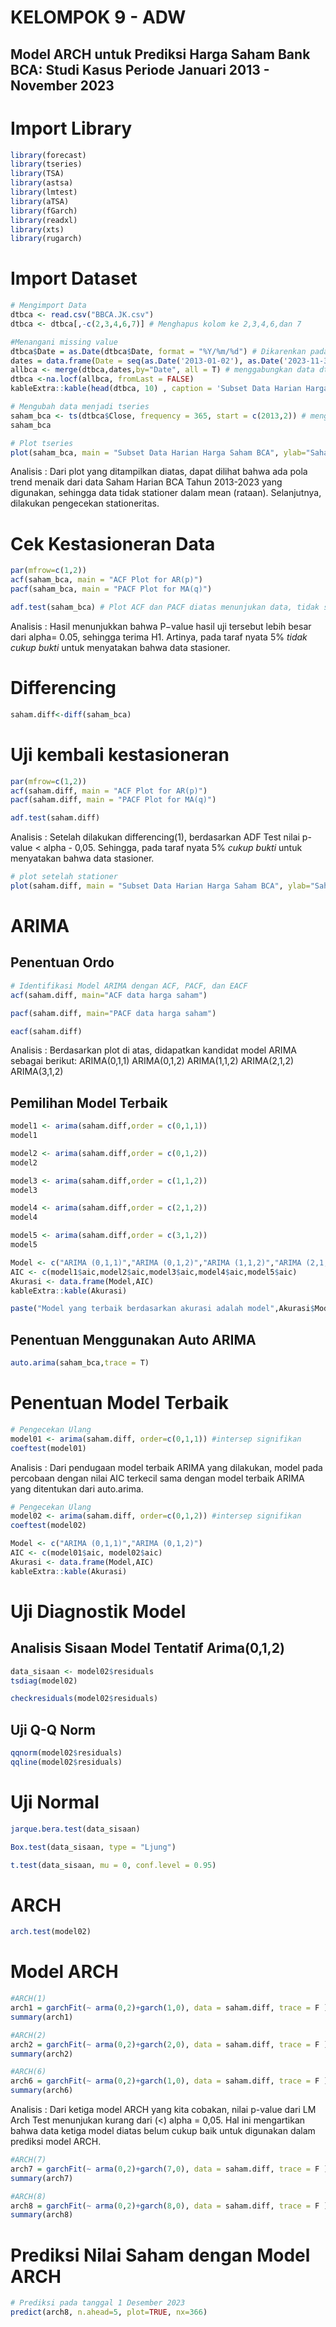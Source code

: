 # KELOMPOK 9 - ADW 
## Model ARCH untuk Prediksi Harga Saham Bank BCA: Studi Kasus Periode Januari 2013 - November 2023

# Import Library 
```r
library(forecast)
library(tseries)
library(TSA)
library(astsa)
library(lmtest)
library(aTSA)
library(fGarch)
library(readxl)
library(xts)
library(rugarch)
```

# Import Dataset 
```r
# Mengimport Data 
dtbca <- read.csv("BBCA.JK.csv")
dtbca <- dtbca[,-c(2,3,4,6,7)] # Menghapus kolom ke 2,3,4,6,dan 7
```

```r
#Menangani missing value
dtbca$Date = as.Date(dtbca$Date, format = "%Y/%m/%d") # Dikarenkan pada data terlihat bahwa kolom date bertipe str maka diubah ke dalam date dengan format ("Tahun-bulan-tanggal")
dates = data.frame(Date = seq(as.Date('2013-01-02'), as.Date('2023-11-30'), by ='days'))
allbca <- merge(dtbca,dates,by="Date", all = T) # menggabungkan data dtbca sebelumnya dengan, data dates diurutkan berdasar Date 
dtbca <-na.locf(allbca, fromLast = FALSE)
kableExtra::kable(head(dtbca, 10) , caption = 'Subset Data Harian Harga Saham')
```

```r
# Mengubah data menjadi tseries 
saham_bca <- ts(dtbca$Close, frequency = 365, start = c(2013,2)) # mengubah kolom dtbca menjadi series dengan frequency menunjukan bahwa data yg diamati dalam harian, dimulai dari 2013 tanggal 2 Januari 
saham_bca
```

```r
# Plot tseries 
plot(saham_bca, main = "Subset Data Harian Harga Saham BCA", ylab="Saham Harian Bank BCA")
```
Analisis : Dari plot yang ditampilkan diatas, dapat dilihat bahwa ada pola trend menaik dari data Saham Harian BCA Tahun 2013-2023 yang digunakan, sehingga data tidak stationer dalam mean (rataan). Selanjutnya, dilakukan pengecekan stationeritas. 


# Cek Kestasioneran Data
```r
par(mfrow=c(1,2))
acf(saham_bca, main = "ACF Plot for AR(p)")
pacf(saham_bca, main = "PACF Plot for MA(q)")
```

```r
adf.test(saham_bca) # Plot ACF dan PACF diatas menunjukan data, tidak stationer, maka akan dibuktikan dengan adf test 
```

Analisis : Hasil menunjukkan bahwa P−value hasil uji tersebut lebih besar dari alpha= 0.05, sehingga terima H1. Artinya, pada taraf nyata 5% *tidak cukup bukti* untuk menyatakan bahwa data stasioner.

# Differencing
```r
saham.diff<-diff(saham_bca) 
```

# Uji kembali kestasioneran
```r
par(mfrow=c(1,2))
acf(saham.diff, main = "ACF Plot for AR(p)")
pacf(saham.diff, main = "PACF Plot for MA(q)")
```

```r
adf.test(saham.diff)
```

Analisis : Setelah dilakukan differencing(1), berdasarkan ADF Test nilai p-value < alpha - 0,05. Sehingga, pada taraf nyata 5% *cukup bukti* untuk menyatakan bahwa data stasioner.


```r
# plot setelah stationer 
plot(saham.diff, main = "Subset Data Harian Harga Saham BCA", ylab="Saham Harian Bank BCA" )
```


# ARIMA 
## Penentuan Ordo
```r
# Identifikasi Model ARIMA dengan ACF, PACF, dan EACF
acf(saham.diff, main="ACF data harga saham")
```

```r
pacf(saham.diff, main="PACF data harga saham")
```

```r
eacf(saham.diff)
```

Analisis : Berdasarkan plot di atas, didapatkan kandidat model ARIMA sebagai berikut: ARIMA(0,1,1) ARIMA(0,1,2) ARIMA(1,1,2) ARIMA(2,1,2) ARIMA(3,1,2)

## Pemilihan Model Terbaik 
```r
model1 <- arima(saham.diff,order = c(0,1,1))
model1
```

```r
model2 <- arima(saham.diff,order = c(0,1,2))
model2
```

```r
model3 <- arima(saham.diff,order = c(1,1,2))
model3
```

```r
model4 <- arima(saham.diff,order = c(2,1,2))
model4
```

```r
model5 <- arima(saham.diff,order = c(3,1,2))
model5
```


```r
Model <- c("ARIMA (0,1,1)","ARIMA (0,1,2)","ARIMA (1,1,2)","ARIMA (2,1,2)","ARIMA(3,1,2)")
AIC <- c(model1$aic,model2$aic,model3$aic,model4$aic,model5$aic)
Akurasi <- data.frame(Model,AIC)
kableExtra::kable(Akurasi)
```

```r
paste("Model yang terbaik berdasarkan akurasi adalah model",Akurasi$Model[which.min(Akurasi[,"AIC"])])
```
## Penentuan Menggunakan Auto ARIMA
```r
auto.arima(saham_bca,trace = T)
```

# Penentuan Model Terbaik

```r
# Pengecekan Ulang 
model01 <- arima(saham.diff, order=c(0,1,1)) #intersep signifikan
coeftest(model01)
```
Analisis : Dari pendugaan model terbaik ARIMA yang dilakukan, model pada percobaan dengan nilai AIC terkecil sama dengan model terbaik ARIMA yang ditentukan dari auto.arima. 

```r
# Pengecekan Ulang 
model02 <- arima(saham.diff, order=c(0,1,2)) #intersep signifikan
coeftest(model02)
```

```r
Model <- c("ARIMA (0,1,1)","ARIMA (0,1,2)")
AIC <- c(model01$aic, model02$aic)
Akurasi <- data.frame(Model,AIC)
kableExtra::kable(Akurasi)
```


# Uji Diagnostik Model
##  Analisis Sisaan Model Tentatif Arima(0,1,2)
```r
data_sisaan <- model02$residuals
tsdiag(model02)
```

```r
checkresiduals(model02$residuals)
```


## Uji Q-Q Norm 
```r
qqnorm(model02$residuals)
qqline(model02$residuals)
```

# Uji Normal
```r
jarque.bera.test(data_sisaan)
```

```r
Box.test(data_sisaan, type = "Ljung") 
```

```r
t.test(data_sisaan, mu = 0, conf.level = 0.95) 
```

# ARCH 

```r
arch.test(model02)
```

# Model ARCH 

```r
#ARCH(1)
arch1 = garchFit(~ arma(0,2)+garch(1,0), data = saham.diff, trace = F )
summary(arch1)
```


```r
#ARCH(2)
arch2 = garchFit(~ arma(0,2)+garch(2,0), data = saham.diff, trace = F )
summary(arch2)
```

```r
#ARCH(6)
arch6 = garchFit(~ arma(0,2)+garch(1,0), data = saham.diff, trace = F )
summary(arch6)
```
Analisis : Dari ketiga model ARCH yang kita cobakan, nilai p-value dari LM Arch Test menunjukan kurang dari (<) alpha = 0,05. Hal ini mengartikan bahwa data ketiga model diatas belum cukup baik untuk digunakan dalam prediksi model ARCH. 


```r
#ARCH(7)
arch7 = garchFit(~ arma(0,2)+garch(7,0), data = saham.diff, trace = F )
summary(arch7)
```

```r
#ARCH(8)
arch8 = garchFit(~ arma(0,2)+garch(8,0), data = saham.diff, trace = F )
summary(arch8)
```

# Prediksi Nilai Saham dengan Model ARCH 
```r
# Prediksi pada tanggal 1 Desember 2023 
predict(arch8, n.ahead=5, plot=TRUE, nx=366)
```
